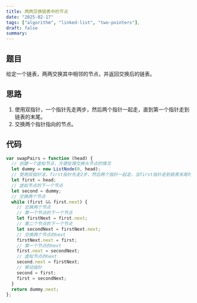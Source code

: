 ```yaml
---
title: 两两交换链表中的节点
date: "2025-02-17"
tags: ["algorithm", "linked-list", "two-pointers"],
draft: false
summary:
---
```


## 题目

给定一个链表，两两交换其中相邻的节点，并返回交换后的链表。

## 思路

1. 使用双指针，一个指针先走两步，然后两个指针一起走，直到第一个指针走到链表的末尾。
2. 交换两个指针指向的节点。

## 代码

```js
var swapPairs = function (head) {
  // 创建一个虚拟节点，方便处理交换头节点的情况
  let dummy = new ListNode(0, head);
  // 使用双指针法，first指针先走2步，然后两个指针一起走，当first指针走到链表末尾时，second指针正好走到倒数第2个节点
  let first = head;
  // 虚拟节点的下一个节点
  let second = dummy;
  // 交换两个节点
  while (first && first.next) {
    // 交换两个节点
    // 第一个节点的下一个节点
    let firstNext = first.next;
    // 第二个节点的下一个节点
    let secondNext = firstNext.next;
    // 交换两个节点的next
    firstNext.next = first;
    // 第一个节点的next
    first.next = secondNext;
    // 虚拟节点的next
    second.next = firstNext;
    // 移动指针
    second = first;
    first = secondNext;
  }
  return dummy.next;
};
```
